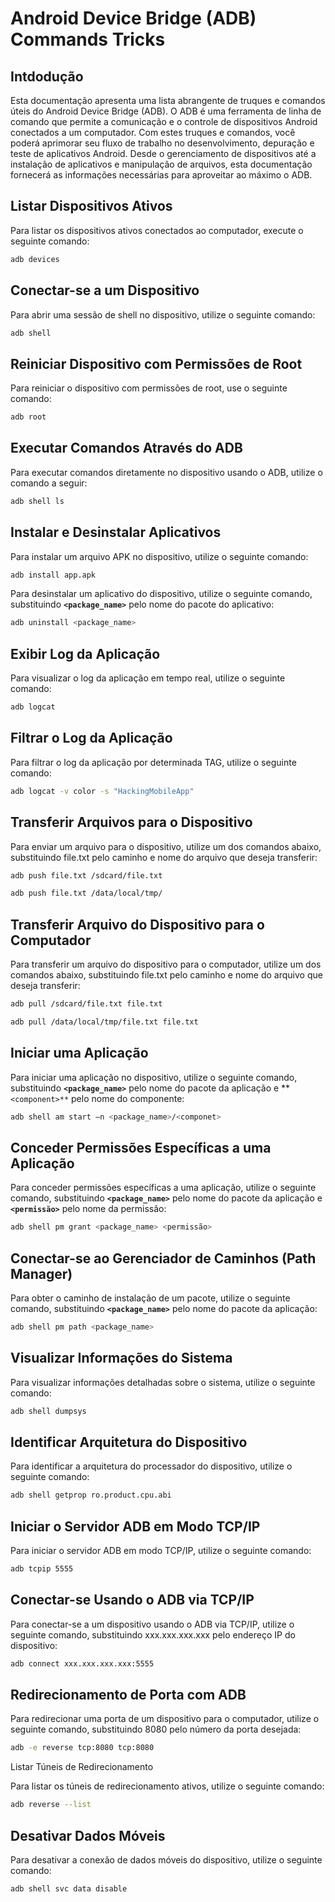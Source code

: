 # Android Device Bridge (ADB) Commands Tricks

## Intdodução
Esta documentação apresenta uma lista abrangente de truques e comandos úteis do Android Device Bridge (ADB). O ADB é uma ferramenta de linha de comando que permite a comunicação e o controle de dispositivos Android conectados a um computador. Com estes truques e comandos, você poderá aprimorar seu fluxo de trabalho no desenvolvimento, depuração e teste de aplicativos Android. Desde o gerenciamento de dispositivos até a instalação de aplicativos e manipulação de arquivos, esta documentação fornecerá as informações necessárias para aproveitar ao máximo o ADB.

## Listar Dispositivos Ativos

Para listar os dispositivos ativos conectados ao computador, execute o seguinte comando:
```bash
adb devices
```

## Conectar-se a um Dispositivo

Para abrir uma sessão de shell no dispositivo, utilize o seguinte comando:
```bash
adb shell
```

## Reiniciar Dispositivo com Permissões de Root

Para reiniciar o dispositivo com permissões de root, use o seguinte comando:
```bash
adb root
```

## Executar Comandos Através do ADB

Para executar comandos diretamente no dispositivo usando o ADB, utilize o comando a seguir:
```bash
adb shell ls
```

## Instalar e Desinstalar Aplicativos

Para instalar um arquivo APK no dispositivo, utilize o seguinte comando:
```bash
adb install app.apk
```

Para desinstalar um aplicativo do dispositivo, utilize o seguinte comando, substituindo **`<package_name>`** pelo nome do pacote do aplicativo:
```bash
adb uninstall <package_name>
```

## Exibir Log da Aplicação

Para visualizar o log da aplicação em tempo real, utilize o seguinte comando:
```bash
adb logcat
```

## Filtrar o Log da Aplicação

Para filtrar o log da aplicação por determinada TAG, utilize o seguinte comando:
```bash
adb logcat -v color -s "HackingMobileApp"
```

## Transferir Arquivos para o Dispositivo

Para enviar um arquivo para o dispositivo, utilize um dos comandos abaixo, substituindo file.txt pelo caminho e nome do arquivo que deseja transferir:
```bash
adb push file.txt /sdcard/file.txt
```

```bash
adb push file.txt /data/local/tmp/
```

## Transferir Arquivo do Dispositivo para o Computador

Para transferir um arquivo do dispositivo para o computador, utilize um dos comandos abaixo, substituindo file.txt pelo caminho e nome do arquivo que deseja transferir:
```bash
adb pull /sdcard/file.txt file.txt
```

```bash
adb pull /data/local/tmp/file.txt file.txt
```

## Iniciar uma Aplicação

Para iniciar uma aplicação no dispositivo, utilize o seguinte comando, substituindo **`<package_name>`** pelo nome do pacote da aplicação e **`<component>**` pelo nome do componente:
```bash
adb shell am start –n <package_name>/<componet>
```

## Conceder Permissões Específicas a uma Aplicação

Para conceder permissões específicas a uma aplicação, utilize o seguinte comando, substituindo **`<package_name>`** pelo nome do pacote da aplicação e **`<permissão>`** pelo nome da permissão:
```bash
adb shell pm grant <package_name> <permissão>
```

## Conectar-se ao Gerenciador de Caminhos (Path Manager)

Para obter o caminho de instalação de um pacote, utilize o seguinte comando, substituindo **`<package_name>`** pelo nome do pacote da aplicação:
```bash
adb shell pm path <package_name>
```

## Visualizar Informações do Sistema

Para visualizar informações detalhadas sobre o sistema, utilize o seguinte comando:
```bash
adb shell dumpsys
```

## Identificar Arquitetura do Dispositivo

Para identificar a arquitetura do processador do dispositivo, utilize o seguinte comando:
```bash
adb shell getprop ro.product.cpu.abi
```

## Iniciar o Servidor ADB em Modo TCP/IP

Para iniciar o servidor ADB em modo TCP/IP, utilize o seguinte comando:
```bash
adb tcpip 5555
```

## Conectar-se Usando o ADB via TCP/IP

Para conectar-se a um dispositivo usando o ADB via TCP/IP, utilize o seguinte comando, substituindo xxx.xxx.xxx.xxx pelo endereço IP do dispositivo:
```bash
adb connect xxx.xxx.xxx.xxx:5555
```

## Redirecionamento de Porta com ADB

Para redirecionar uma porta de um dispositivo para o computador, utilize o seguinte comando, substituindo 8080 pelo número da porta desejada:
```bash
adb -e reverse tcp:8080 tcp:8080
```

Listar Túneis de Redirecionamento

Para listar os túneis de redirecionamento ativos, utilize o seguinte comando:
```bash
adb reverse --list
```

## Desativar Dados Móveis

Para desativar a conexão de dados móveis do dispositivo, utilize o seguinte comando:
```bash
adb shell svc data disable
```